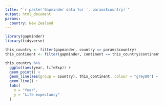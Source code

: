 ```yaml
---
title: "`r paste('Gapminder data for ', params$country)`"
output: html_document
params:
  country: New Zealand
---
```

  

```r
library(gapminder)
library(tidyverse)

this_country <- filter(gapminder, country == params$country)
this_continent <- filter(gapminder, continent == this_country$continent[[1]])
```

```r
this_country %>% 
  ggplot(aes(year, lifeExp)) + 
  geom_point() +
  geom_line(aes(group = country), this_continent, colour = "grey80") + 
  geom_line() + 
  labs(
    x = "Year", 
    y = "Life expectancy"
  )
```

